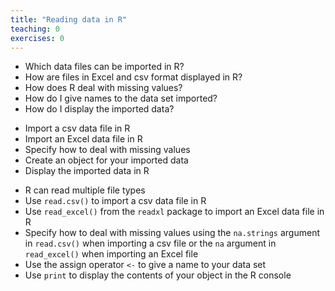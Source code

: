 ```yaml
---
title: "Reading data in R"
teaching: 0
exercises: 0
---
```


:::::::::::::::::::::::::::::::::::::: questions 

- Which data files can be imported in R?
- How are files in Excel and csv format displayed in R?
- How does R deal with missing values?
- How do I give names to the data set imported?
- How do I display the imported data?

::::::::::::::::::::::::::::::::::::::::::::::::

::::::::::::::::::::::::::::::::::::: objectives

- Import a csv data file in R
- Import an Excel data file in R
- Specify how to deal with missing values
- Create an object for your imported data
- Display the imported data in R

::::::::::::::::::::::::::::::::::::::::::::::::

::::::::::::: keypoints

- R can read multiple file types
- Use `read.csv()` to import a csv data file in R
- Use `read_excel()` from the `readxl` package to import an Excel data file in R
- Specify how to deal with missing values using the `na.strings` argument in `read.csv()` when importing a csv file or the `na` argument in `read_excel()` when importing an Excel file
- Use the assign operator `<-` to give a name to your data set
- Use `print` to display the contents of your object in the R console

:::::::::::::::::::::

